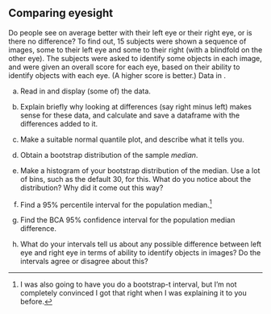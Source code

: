 ## Comparing eyesight

 Do people see on average better with their left eye or their right eye, or is there no difference? To find out, 15 subjects were shown a sequence of images, some to their left eye and some to their right (with a blindfold on the other eye). The subjects were asked to identify some objects in each image, and were given an overall score for each eye, based on their ability to identify objects with each eye. (A higher score is better.) Data in \url{http://ritsokiguess.site/datafiles/eyesight.csv}.



(a) Read in and display (some of) the data.



(b) Explain briefly why looking at differences (say right minus left) makes sense for these data, and calculate and save a dataframe with the differences added to it.



(c) Make a suitable normal quantile plot, and describe what it tells you.



(d) Obtain a bootstrap distribution of the sample *median*.




(e) Make a histogram of your bootstrap distribution of the median. Use a lot of bins, such as the default 30, for this. What do you notice about the distribution? Why did it come out this way?



(f) Find a 95% percentile interval for the population median.^[I was also going to have you do a bootstrap-t interval, but I'm not completely convinced I got that right when I was explaining it to you before.]



(g) Find the BCA 95% confidence interval for the population median difference.



(h) What do your intervals tell us about any possible difference between left eye and right eye in terms of ability to identify objects in images? Do the intervals agree or disagree about this?




